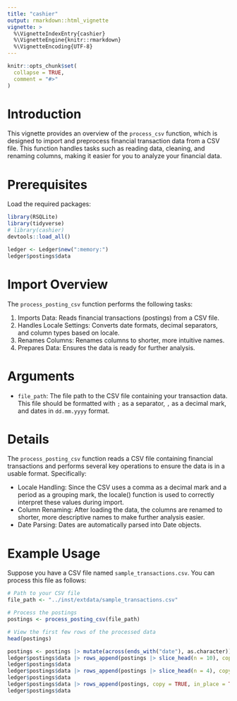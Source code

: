 ```yaml
---
title: "cashier"
output: rmarkdown::html_vignette
vignette: >
  %\VignetteIndexEntry{cashier}
  %\VignetteEngine{knitr::rmarkdown}
  %\VignetteEncoding{UTF-8}
---
```


```r
knitr::opts_chunk$set(
  collapse = TRUE,
  comment = "#>"
)
```

# Introduction

This vignette provides an overview of the `process_csv` function, which 
is designed to import and preprocess financial transaction data from a CSV file. 
This function handles tasks such as reading data, cleaning, and renaming columns, 
making it easier for you to analyze your financial data.

# Prerequisites

Load the required packages:

```r
library(RSQLite)
library(tidyverse)
# library(cashier)
devtools::load_all()
```

```r
ledger <- Ledger$new(":memory:")
ledger$postings$data
```

# Import Overview

The `process_posting_csv` function performs the following tasks:

1. Imports Data: Reads financial transactions (postings) from a CSV file.
2. Handles Locale Settings: Converts date formats, decimal separators, and column types based on locale.
3. Renames Columns: Renames columns to shorter, more intuitive names.
4. Prepares Data: Ensures the data is ready for further analysis.

# Arguments

- `file_path`: The file path to the CSV file containing your transaction data. 
This file should be formatted with `;` as a separator, `,` as a decimal mark, 
and dates in `dd.mm.yyyy` format.

# Details

The `process_posting_csv` function reads a CSV file containing financial transactions and performs several key operations to ensure the data is in a usable format. Specifically:

- Locale Handling: Since the CSV uses a comma as a decimal mark and a period as a grouping mark, the locale() function is used to correctly interpret these values during import.
- Column Renaming: After loading the data, the columns are renamed to shorter, more descriptive names to make further analysis easier.
- Date Parsing: Dates are automatically parsed into Date objects.

# Example Usage

Suppose you have a CSV file named `sample_transactions.csv`. You can process this file as follows:

```r
# Path to your CSV file
file_path <- "../inst/extdata/sample_transactions.csv"

# Process the postings
postings <- process_posting_csv(file_path)

# View the first few rows of the processed data
head(postings)
```

```r
postings <- postings |> mutate(across(ends_with("date"), as.character))
ledger$postings$data |> rows_append(postings |> slice_head(n = 10), copy = TRUE, in_place = TRUE)
ledger$postings$data
ledger$postings$data |> rows_append(postings |> slice_head(n = 4), copy = TRUE, in_place = TRUE)
ledger$postings$data
ledger$postings$data |> rows_append(postings, copy = TRUE, in_place = TRUE)
ledger$postings$data
```

